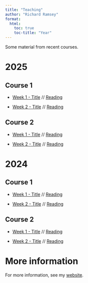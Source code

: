 ```yaml
---
title: "Teaching"
author: "Richard Ramsey"
format:
  html:
    toc: true
    toc-title: "Year"
---
```


Some material from recent courses. 

# 2025 # 

## Course 1 ## 

- [Week 1 - Title](/2025/course_1/week1/) // [Reading]() 

- [Week 2 - Title](2025/course_1/week2/) // [Reading]() 


## Course 2 ## 

- [Week 1 - Title](2025/course_2/week1/) // [Reading]() 

- [Week 2 - Title](2025/course_2/week2/) // [Reading]() 


# 2024 # 

## Course 1 ## 

- [Week 1 - Title](2024/course_1/week1/) // [Reading]() 

- [Week 2 - Title](2024/course_1/week2/) // [Reading]() 


## Course 2 ## 

- [Week 1 - Title](2024/course_2/week1/) // [Reading]() 

- [Week 2 - Title](2024/course_2/week2/) // [Reading]() 


# More information #

For more information, see my [website](https://rich-ramsey.com).